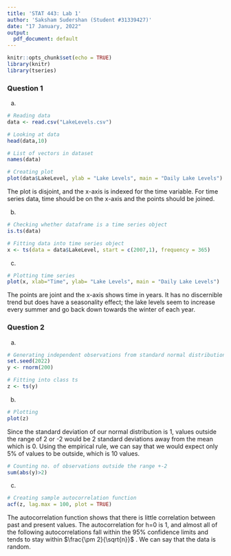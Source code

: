 ---
title: 'STAT 443: Lab 1'
author: 'Saksham Sudershan (Student #31339427)'
date: "17 January, 2022"
output:
  pdf_document: default
---

```{r setup, include=FALSE}
knitr::opts_chunk$set(echo = TRUE)
library(knitr)
library(tseries)
```

### Question 1

(a) 

```{r, echo=TRUE}
# Reading data
data <- read.csv("LakeLevels.csv")

# Looking at data
head(data,10)

# List of vectors in dataset
names(data)

# Creating plot
plot(data$LakeLevel, ylab = "Lake Levels", main = "Daily Lake Levels")
```
The plot is disjoint, and the x-axis is indexed for the time variable. For time series data, time should be on the x-axis and the points should be joined.


(b)

```{r, echo=TRUE}
# Checking whether dataframe is a time series object
is.ts(data)

# Fitting data into time series object
x <- ts(data = data$LakeLevel, start = c(2007,1), frequency = 365)
```


(c)

```{r, echo=TRUE}
# Plotting time series
plot(x, xlab="Time", ylab= "Lake Levels", main = "Daily Lake Levels")
```

The points are joint and the x-axis shows time in years. 
It has no discernible trend but does have a seasonality effect; the lake levels seem to increase every summer and go back down towards the winter of each year.

### Question 2

(a) 

```{r, echo=TRUE}
# Generating independent observations from standard normal distribution
set.seed(2022)
y <- rnorm(200)

# Fitting into class ts 
z <- ts(y)
```


(b)

```{r, echo=TRUE}
# Plotting
plot(z)
```

Since the standard deviation of our normal distribution is 1, values outside the range of 2 or -2 would be 2 standard deviations away from the mean which is 0. Using the empirical rule, we can say that we would expect only 5% of values to be outside, which is 10 values.

```{r, echo=TRUE}
# Counting no. of observations outside the range +-2
sum(abs(y)>2)
```


(c)

```{r, echo=TRUE}
# Creating sample autocorrelation function
acf(z, lag.max = 100, plot = TRUE)
```
The autocorrelation function shows that there is little correlation between past and present values. The autocorrelation for h=0 is 1, and almost all of the following autocorrelations fall within the 95% confidence limits and tends to stay within $\frac{\pm 2}{\sqrt{n}}$ . We can say that the data is random.
